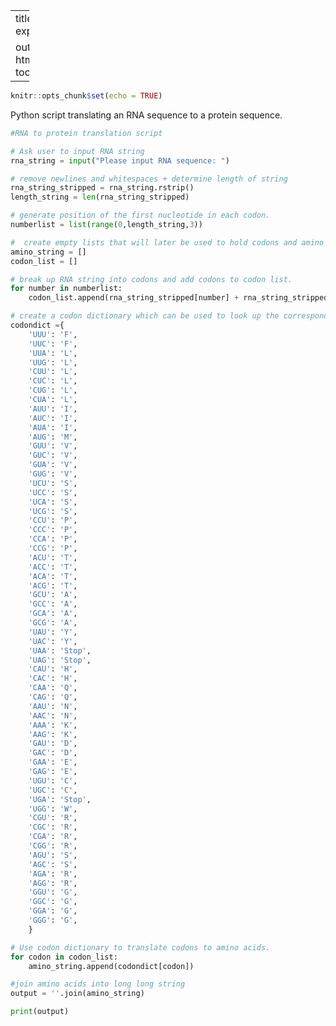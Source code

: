 
---
title: "Python experience"

output:
  html_document:
    toc: false
---

```r
knitr::opts_chunk$set(echo = TRUE)
```





Python script translating an RNA sequence to a protein sequence. 

```python
#RNA to protein translation script

# Ask user to input RNA string
rna_string = input("Please input RNA sequence: ")

# remove newlines and whitespaces + determine length of string
rna_string_stripped = rna_string.rstrip()	
length_string = len(rna_string_stripped)

# generate position of the first nucleotide in each codon. 
numberlist = list(range(0,length_string,3))

#  create empty lists that will later be used to hold codons and amino strings.
amino_string = []
codon_list = []

# break up RNA string into codons and add codons to codon list.
for number in numberlist:
	codon_list.append(rna_string_stripped[number] + rna_string_stripped[number+1] + rna_string_stripped[number+2])

# create a codon dictionary which can be used to look up the corresponding amino acid.  
codondict ={
    'UUU': 'F',
    'UUC': 'F',
    'UUA': 'L',
    'UUG': 'L',
    'CUU': 'L',
    'CUC': 'L',
    'CUG': 'L',
    'CUA': 'L',
    'AUU': 'I',
    'AUC': 'I',
    'AUA': 'I',
    'AUG': 'M',
    'GUU': 'V',
    'GUC': 'V',
    'GUA': 'V',
    'GUG': 'V',
    'UCU': 'S',
    'UCC': 'S',
    'UCA': 'S',
    'UCG': 'S',
    'CCU': 'P',
    'CCC': 'P',
    'CCA': 'P',
    'CCG': 'P',
    'ACU': 'T',
    'ACC': 'T',
    'ACA': 'T',
    'ACG': 'T',
    'GCU': 'A',
    'GCC': 'A',
    'GCA': 'A',
    'GCG': 'A',
    'UAU': 'Y',
    'UAC': 'Y',
    'UAA': 'Stop',
    'UAG': 'Stop',
    'CAU': 'H',
    'CAC': 'H',
    'CAA': 'Q',
    'CAG': 'Q',
    'AAU': 'N',
    'AAC': 'N',
    'AAA': 'K',
    'AAG': 'K',
    'GAU': 'D',
    'GAC': 'D',
    'GAA': 'E',
    'GAG': 'E',
    'UGU': 'C',
    'UGC': 'C',
    'UGA': 'Stop',
    'UGG': 'W',
    'CGU': 'R',
    'CGC': 'R',
    'CGA': 'R',
    'CGG': 'R',
    'AGU': 'S',
    'AGC': 'S',
    'AGA': 'R',
    'AGG': 'R',
    'GGU': 'G',
    'GGC': 'G',
    'GGA': 'G',
    'GGG': 'G',
    }

# Use codon dictionary to translate codons to amino acids. 
for codon in codon_list:
	amino_string.append(codondict[codon])

#join amino acids into long long string
output = ''.join(amino_string)

print(output)

```

